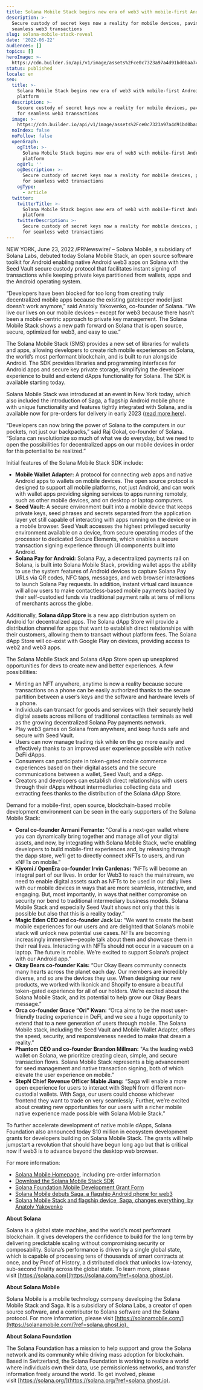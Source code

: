 ```yaml
---
title: Solana Mobile Stack begins new era of web3 with mobile-first Android platform
description: >-
  Secure custody of secret keys now a reality for mobile devices, paving way for
  seamless web3 transactions
slug: solana-mobile-stack-reveal
date: '2022-06-22'
audiences: []
topics: []
heroImage: >-
  https://cdn.builder.io/api/v1/image/assets%2Fce0c7323a97a4d91bd0baa7490ec9139%2F951f916bf4c24a1482c29401dbb315bc
status: published
locale: en
seo:
  title: >-
    Solana Mobile Stack begins new era of web3 with mobile-first Android
    platform
  description: >-
    Secure custody of secret keys now a reality for mobile devices, paving way
    for seamless web3 transactions
  image: >-
    https://cdn.builder.io/api/v1/image/assets%2Fce0c7323a97a4d91bd0baa7490ec9139%2F951f916bf4c24a1482c29401dbb315bc
  noIndex: false
  noFollow: false
  openGraph:
    ogTitle: >-
      Solana Mobile Stack begins new era of web3 with mobile-first Android
      platform
    ogUrl: ''
    ogDescription: >-
      Secure custody of secret keys now a reality for mobile devices, paving way
      for seamless web3 transactions
    ogType:
      - article
  twitter:
    twitterTitle: >-
      Solana Mobile Stack begins new era of web3 with mobile-first Android
      platform
    twitterDescription: >-
      Secure custody of secret keys now a reality for mobile devices, paving way
      for seamless web3 transactions
---
```


NEW YORK, June 23, 2022 /PRNewswire/ – Solana Mobile, a subsidiary of Solana Labs, debuted today Solana Mobile Stack, an open source software toolkit for Android enabling native Android web3 apps on Solana with the Seed Vault secure custody protocol that facilitates instant signing of transactions while keeping private keys partitioned from wallets, apps and the Android operating system.

“Developers have been blocked for too long from creating truly decentralized mobile apps because the existing gatekeeper model just doesn’t work anymore,” said Anatoly Yakovenko, co-founder of Solana. “We live our lives on our mobile devices – except for web3 because there hasn’t been a mobile-centric approach to private key management. The Solana Mobile Stack shows a new path forward on Solana that is open source, secure, optimized for web3, and easy to use.”

The Solana Mobile Stack (SMS) provides a new set of libraries for wallets and apps, allowing developers to create rich mobile experiences on Solana, the world’s most performant blockchain, and is built to run alongside Android. The SDK provides libraries and programming interfaces for Android apps and secure key private storage, simplifying the developer experience to build and extend dApps functionality for Solana. The SDK is available starting today.

Solana Mobile Stack was introduced at an event in New York today, which also included the introduction of Saga, a flagship Android mobile phone with unique functionality and features tightly integrated with Solana, and is available now for pre-orders for delivery in early 2023 ([read more here](http://solana.com/news/saga-reveal?ref=solana.ghost.io)).

“Developers can now bring the power of Solana to the computers in our pockets, not just our backpacks,” said Raj Gokal, co-founder of Solana. “Solana can revolutionize so much of what we do everyday, but we need to open the possibilities for decentralized apps on our mobile devices in order for this potential to be realized.”

Initial features of the Solana Mobile Stack SDK include:

-   **Mobile Wallet Adapter:** A protocol for connecting web apps and native Android apps to wallets on mobile devices. The open source protocol is designed to support all mobile platforms, not just Android, and can work with wallet apps providing signing services to apps running remotely, such as other mobile devices, and on desktop or laptop computers.
-   **Seed Vault:** A secure environment built into a mobile device that keeps private keys, seed phrases and secrets separated from the application layer yet still capable of interacting with apps running on the device or in a mobile browser. Seed Vault accesses the highest privileged security environment available on a device, from secure operating modes of the processor to dedicated Secure Elements, which enables a secure transaction signing experience through UI components built into Android.
-   **Solana Pay for Android:** Solana Pay, a decentralized payments rail on Solana, is built into Solana Mobile Stack, providing wallet apps the ability to use the system features of Android devices to capture Solana Pay URLs via QR codes, NFC taps, messages, and web browser interactions to launch Solana Pay requests. In addition, instant virtual card issuance will allow users to make contactless-based mobile payments backed by their self-custodied funds via traditional payment rails at tens of millions of merchants across the globe.

Additionally, **Solana dApp Store** is a new app distribution system on Android for decentralized apps. The Solana dApp Store will provide a distribution channel for apps that want to establish direct relationships with their customers, allowing them to transact without platform fees. The Solana dApp Store will co-exist with Google Play on devices, providing access to web2 and web3 apps.

The Solana Mobile Stack and Solana dApp Store open up unexplored opportunities for devs to create new and better experiences. A few possibilities:

-   Minting an NFT anywhere, anytime is now a reality because secure transactions on a phone can be easily authorized thanks to the secure partition between a user’s keys and the software and hardware levels of a phone.
-   Individuals can transact for goods and services with their securely held digital assets across millions of traditional contactless terminals as well as the growing decentralized Solana Pay payments network.
-   Play web3 games on Solana from anywhere, and keep funds safe and secure with Seed Vault.
-   Users can now manage trading risk while on the go more easily and effectively thanks to an improved user experience possible with native DeFi dApps.
-   Consumers can participate in token-gated mobile commerce experiences based on their digital assets and the secure communications between a wallet, Seed Vault, and a dApp.
-   Creators and developers can establish direct relationships with users through their dApps without intermediaries collecting data and extracting fees thanks to the distribution of the Solana dApp Store.

Demand for a mobile-first, open source, blockchain-based mobile development environment can be seen in the early supporters of the Solana Mobile Stack:

-   **Coral co-founder Armani Ferrante:** “Coral is a next-gen wallet where you can dynamically bring together and manage all of your digital assets, and now, by integrating with Solana Mobile Stack, we’re enabling developers to build mobile-first experiences and, by releasing through the dapp store, we’ll get to directly connect xNFTs to users, and run xNFTs on mobile.”
-   **Kiyomi / OpenEra co-founder Irvin Cardenas:** “NFTs will become an integral part of our lives. In order for Web3 to reach the mainstream, we need to enable digital assets such as NFTs to be used in our daily lives with our mobile devices in ways that are more seamless, interactive, and engaging. But, most importantly, in ways that neither compromise on security nor bend to traditional intermediary business models. Solana Mobile Stack and especially Seed Vault shows not only that this is possible but also that this is a reality today.”
-   **Magic Eden CEO and co-founder Jack Lu:** “We want to create the best mobile experiences for our users and are delighted that Solana’s mobile stack will unlock new potential use cases. NFTs are becoming increasingly immersive—people talk about them and showcase them in their real lives. Interacting with NFTs should not occur in a vacuum on a laptop. The future is mobile. We’re excited to support Solana’s project with our Android app.” 
-   **Okay Bears co-founder Kais:** “Our Okay Bears community connects many hearts across the planet each day. Our members are incredibly diverse, and so are the devices they use. When designing our new products, we worked with Ikonick and Shopify to ensure a beautiful token-gated experience for all of our holders. We’re excited about the Solana Mobile Stack, and its potential to help grow our Okay Bears message.”
-   **Orca co-founder Grace “Ori” Kwan:** “Orca aims to be the most user-friendly trading experience in DeFi, and we see a huge opportunity to extend that to a new generation of users through mobile. The Solana Mobile stack, including the Seed Vault and Mobile Wallet Adapter, offers the speed, security, and responsiveness needed to make that dream a reality.”
-   **Phantom CEO and co-founder Brandon Millman:** "As the leading web3 wallet on Solana, we prioritize creating clean, simple, and secure transaction flows. Solana Mobile Stack represents a big advancement for seed management and native transaction signing, both of which elevate the user experience on mobile."
-   **StepN Chief Revenue Officer Mable Jiang:** “Saga will enable a more open experience for users to interact with StepN from different non-custodial wallets. With Saga, our users could choose whichever frontend they want to trade on very seamlessly. Further, we’re excited about creating new opportunities for our users with a richer mobile native experience made possible with Solana Mobile Stack.”

To further accelerate development of native mobile dApps, Solana Foundation also announced today $10 million in ecosystem development grants for developers building on Solana Mobile Stack. The grants will help jumpstart a revolution that should have begun long ago but that is critical now if web3 is to advance beyond the desktop web browser.

For more information:

-   [Solana Mobile Homepage](http://solanamobile.com/?ref=solana.ghost.io), including pre-order information
-   [Download the Solana Mobile Stack SDK](https://github.com/solana-mobile/solana-mobile-stack-sdk?ref=solana.ghost.io)
-   [Solana Foundation Mobile Development Grant Form](https://share.hsforms.com/17ieOT2CNT_SHx0RTjvLa_A5lohw?ref=solana.ghost.io)
-   [Solana Mobile debuts Saga, a flagship Android phone for web3](http://solana.com/news/saga-reveal?ref=solana.ghost.io)
-   [Solana Mobile Stack and flagship device, Saga, changes everything, by Anatoly Yakovenko](http://solana.com/news/solana-mobile-stack-saga-anatoly-yakovenko?ref=solana.ghost.io)

**About Solana**

Solana is a global state machine, and the world’s most performant blockchain. It gives developers the confidence to build for the long term by delivering predictable scaling without compromising security or composability. Solana’s performance is driven by a single global state, which is capable of processing tens of thousands of smart contracts at once, and by Proof of History, a distributed clock that unlocks low-latency, sub-second finality across the global state. To learn more, please visit [https://solana.com](https://solana.com/?ref=solana.ghost.io).

**About Solana Mobile**

Solana Mobile is a mobile technology company developing the Solana Mobile Stack and Saga. It is a subsidiary of Solana Labs, a creator of open source software, and a contributor to Solana software and the Solana protocol. For more information, please visit [https://solanamobile.com/](https://solanamobile.com/?ref=solana.ghost.io). 

**About Solana Foundation**

The Solana Foundation has a mission to help support and grow the Solana network and its community while driving mass adoption for blockchain. Based in Switzerland, the Solana Foundation is working to realize a world where individuals own their data, use permissionless networks, and transfer information freely around the world. To get involved, please visit [https://solana.org/](https://solana.org/?ref=solana.ghost.io).

